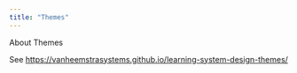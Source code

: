 ```yaml
---
title: "Themes"
---
```


About Themes

See <https://vanheemstrasystems.github.io/learning-system-design-themes/>

